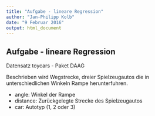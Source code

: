 ```yaml
---
title: "Aufgabe - lineare Regression"
author: "Jan-Philipp Kolb"
date: "9 Februar 2016"
output: html_document
---
```


## Aufgabe - lineare Regression

Datensatz toycars - Paket DAAG

Beschrieben wird Wegstrecke, dreier Spielzeugautos die in unterschiedlichen Winkeln Rampe herunterfuhren.

- angle: Winkel der Rampe
- distance: Zurückgelegte Strecke des Spielzeugautos
- car: Autotyp (1, 2 oder 3)
